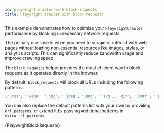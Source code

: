 ```yaml
---
id: playwright-crawler-with-block-requests
title: Playwright crawler with block requests
---
```




This example demonstrates how to optimize your <ApiLink to="class/PlaywrightCrawler">`PlaywrightCrawler`</ApiLink> performance by blocking unnecessary network requests.

The primary use case is when you need to scrape or interact with web pages without loading non-essential resources like images, styles, or analytics scripts. This can significantly reduce bandwidth usage and improve crawling speed.

The <ApiLink to="class/BlockRequestsFunction">`block_requests`</ApiLink> helper provides the most efficient way to block requests as it operates directly in the browser.

By default, <ApiLink to="class/BlockRequestsFunction">`block_requests`</ApiLink> will block all URLs including the following patterns:

```python
['.css', '.webp', '.jpg', '.jpeg', '.png', '.svg', '.gif', '.woff', '.pdf', '.zip']
```

You can also replace the default patterns list with your own by providing `url_patterns`, or extend it by passing additional patterns in `extra_url_patterns`.

<RunnableCodeBlock className="language-python" language="python">
    {PlaywrightBlockRequests}
</RunnableCodeBlock>
